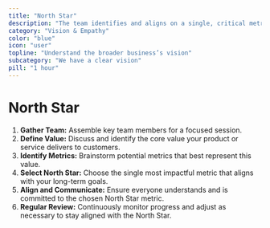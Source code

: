 ```yaml
---
title: "North Star"
description: "The team identifies and aligns on a single, critical metric or goal that represents the ultimate value they aim to deliver to their customers, guiding their efforts and decision-making processes."
category: "Vision & Empathy"
color: "blue"
icon: "user"
topline: "Understand the broader business’s vision"
subcategory: "We have a clear vision"
pill: "1 hour"
---
```



# North Star

1. **Gather Team:** Assemble key team members for a focused session.
2. **Define Value:** Discuss and identify the core value your product or service delivers to customers.
3. **Identify Metrics:** Brainstorm potential metrics that best represent this value.
4. **Select North Star:** Choose the single most impactful metric that aligns with your long-term goals.
5. **Align and Communicate:** Ensure everyone understands and is committed to the chosen North Star metric.
6. **Regular Review:** Continuously monitor progress and adjust as necessary to stay aligned with the North Star.
